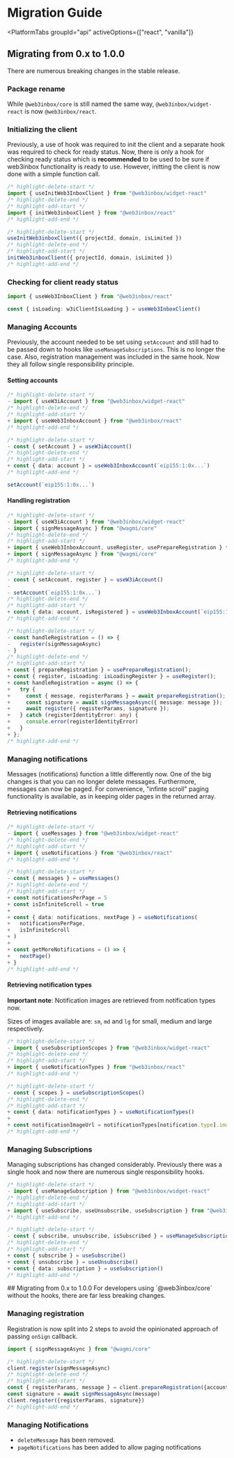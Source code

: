 
# Migration Guide

<PlatformTabs
  groupId="api"
  activeOptions={["react", "vanilla"]}
>
<PlatformTabItem value="react">

## Migrating from 0.x to 1.0.0 
There are numerous breaking changes in the stable release.

### Package rename
While `@web3inbox/core` is still named the same way, `@web3inbox/widget-react` is now `@web3inbox/react`. 

### Initializing the client
Previously, a use of hook was required to init the client and a separate hook was required to check for ready status.
Now, there is only a hook for checking ready status which is **recommended** to be used to be sure if web3inbox functionality is ready to use.
However, initting the client is now done with a simple function call. 

```typescript
/* highlight-delete-start */ 
import { useInitWeb3InboxClient } from "@web3inbox/widget-react"
/* highlight-delete-end */ 
/* highlight-add-start */ 
import { initWeb3inboxClient } from "@web3inbox/react"
/* highlight-add-end */ 

/* highlight-delete-start */ 
useInitWeb3inboxClient({ projectId, domain, isLimited })
/* highlight-delete-end */ 
/* highlight-add-start */ 
initWeb3inboxClient({ projectId, domain, isLimited })
/* highlight-add-end */ 
```

### Checking for client ready status

```typescript
import { useWeb3InboxClient } from "@web3inbox/react"

const { isLoading: w3iClientIsLoading } = useWeb3InboxClient()
```

### Managing Accounts
Previously, the account needed to be set using `setAccount` and still had to be passed down to hooks like `useManageSubscriptions`. This is no longer
the case. Also, registration management was included in the same hook. Now they all follow single responsibility principle. 

#### Setting accounts

```typescript
/* highlight-delete-start */ 
- import { useW3iAccount } from "@web3inbox/widget-react"
/* highlight-delete-end */ 
/* highlight-add-start */ 
+ import { useWeb3InboxAccount } from "@web3inbox/react"
/* highlight-add-end */ 

/* highlight-delete-start */ 
- const { setAccount } = useW3iAccount()
/* highlight-delete-end */ 
/* highlight-add-start */ 
+ const { data: account } = useWeb3InboxAccount(`eip155:1:0x...`)
/* highlight-add-end */ 

setAccount(`eip155:1:0x...`)
```

#### Handling registration

```typescript
/* highlight-delete-start */ 
- import { useW3iAccount } from "@web3inbox/widget-react"
- import { signMessageAsync } from "@wagmi/core"
/* highlight-delete-end */ 
/* highlight-add-start */ 
+ import { useWeb3InboxAccount, useRegister, usePrepareRegistration } from "@web3inbox/react"
+ import { signMessageAsync } from "@wagmi/core"
/* highlight-add-end */ 

/* highlight-delete-start */ 
- const { setAccount, register } = useW3iAccount()
- 
- setAccount(`eip155:1:0x...`)
/* highlight-delete-end */ 
/* highlight-add-start */ 
+ const { data: account, isRegistered } = useWeb3InboxAccount(`eip155:1:0x...`)
/* highlight-add-end */ 

/* highlight-delete-start */ 
- const handleRegistration = () => {
-   register(signMessageAsync)
- }
/* highlight-delete-end */ 
/* highlight-add-start */ 
+ const { prepareRegistration } = usePrepareRegistration();
+ const { register, isLoading: isLoadingRegister } = useRegister();
+ const handleRegistration = async () => {
+   try {
+     const { message, registerParams } = await prepareRegistration();
+     const signature = await signMessageAsync({ message: message });
+     await register({ registerParams, signature });
+   } catch (registerIdentityError: any) {
+     console.error(registerIdentityError)
+   }
+ };
/* highlight-add-end */ 
```

### Managing notifications
Messages (notifications) function a little differently now. One of the big changes is that you can no longer delete messages.
Furthermore, messages can now be paged. For convenience, "infinte scroll" paging functionality is available, as in keeping older pages in the
returned array.

#### Retrieving notifications

```typescript
/* highlight-delete-start */ 
- import { useMessages } from "@web3inbox/widget-react"
/* highlight-delete-end */ 
/* highlight-add-start */
+ import { useNotifications } from "@web3inbox/react"
/* highlight-add-end */

/* highlight-delete-start */ 
- const { messages } = useMessages()
/* highlight-delete-end */ 
/* highlight-add-start */
+ const notificationsPerPage = 5
+ const isInfiniteScroll = true
+ 
+ const { data: notifications, nextPage } = useNotifications(
+   notificationsPerPage, 
+   isInfiniteScroll
+ )
+
+ const getMoreNotifications = () => {
+   nextPage()
+ }
/* highlight-add-end */
```

#### Retrieving notification types

**Important note**: Notification images are retrieved from notification types now. 

Sizes of images available are: `sm`, `md` and `lg` for small, medium and large respectively.

```typescript
/* highlight-delete-start */ 
- import { useSubscriptionScopes } from "@web3inbox/widget-react"
/* highlight-delete-end */ 
/* highlight-add-start */ 
+ import { useNotificationTypes } from "@web3inbox/react"
/* highlight-add-end */ 

/* highlight-delete-start */ 
- const { scopes } = useSubscriptionScopes()
/* highlight-delete-end */ 
/* highlight-add-start */ 
+ const { data: notificationTypes } = useNotificationTypes()
+ 
+ const notificationImageUrl = notificationTypes[notification.type].imageUrls.md; 
/* highlight-add-end */ 
```

### Managing Subscriptions
Managing subscriptions has changed considerably. Previously there was a single hook and now there are numerous single responsibility hooks.

```typescript
/* highlight-delete-start */ 
- import { useManageSubscription } from "@web3inbox/widget-react"
/* highlight-delete-end */
/* highlight-add-start */
+ import { useSubscribe, useUnsubscribe, useSubscription } from "@web3inbox/react"
/* highlight-add-end */

/* highlight-delete-start */ 
- const { subscribe, unsubscribe, isSubscribed } = useManageSubscription()
/* highlight-delete-end */
/* highlight-add-start */
+ const { subscribe } = useSubscribe()
+ const { unsubscribe } = useUnsubscribe()
+ const { data: subscription } = useSubscription()
/* highlight-add-end */
```


</PlatformTabItem>

<PlatformTabItem value="vanilla">
## Migrating from 0.x to 1.0.0 
For developers using `@web3inbox/core` without the hooks, there are far less breaking changes.

### Managing registration
Registration is now split into 2 steps to avoid the opinionated approach of passing `onSign` callback.

```typescript
import { signMessageAsync } from "@wagmi/core"

/* highlight-delete-start */ 
client.register(signMessageAsync)
/* highlight-delete-end */ 
/* highlight-add-start */ 
const { registerParams, message } = client.prepareRegistration({account: "eip155:1:0x.."})
const signature = await signMessageAsync(message)
client.register({registerParams, signature})
/* highlight-add-end */ 
```

### Managing Notifications
- `deleteMessage` has been removed.
- `pageNotifications` has been added to allow paging notifications


</PlatformTabItem>

</PlatformTabs>
